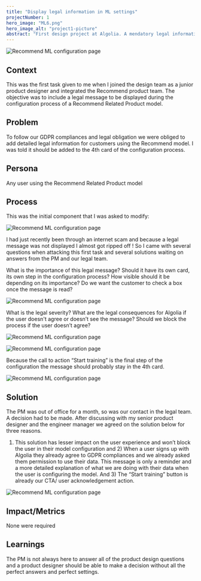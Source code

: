 ```yaml
---
title: "Display legal information in ML settings"
projectNumber: 1
hero_image: "ML6.png"
hero_image_alt: "project1-picture"
abstract: "First design project at Algolia. A mendatory legal information was to be displayed to the user when setting up a Recommend machine learning model"
---
```


![Recommend ML configuration page](./ML1.png)

## Context
This was the first task given to me when I joined the design team as a junior product designer and integrated the Recommend product team.
The objective was to include a legal message to be displayed during the configuration process of a Recommend Related Product model.

## Problem
To follow our GDPR compliances and legal obligation we were obliged to add detailed legal information for customers using the Recommend model.
I was told it should be added to the 4th card of the configuration process.

## Persona
Any user using the Recommend Related Product model

## Process
This was the initial component that I was asked to modify:

![Recommend ML configuration page](./ML2.png)

I had just recently been through an internet scam and because a legal message was not displayed I almost got ripped off !
So I came with several questions when attacking this first task and several solutions waiting on answers from the PM and our legal team.

What is the importance of this legal message? Should it have its own card, its own step in the configuration process? How visible should it be depending on its importance?
Do we want the customer to check a box once the message is read?

![Recommend ML configuration page](./ML3.png)

What is the legal severity? What are the legal consequences for Algolia if the user doesn't agree or doesn’t see the message? Should we block the process if the user doesn’t agree?

![Recommend ML configuration page](./ML4.png)

![Recommend ML configuration page](./ML5.png)

Because the call to action “Start training” is the final step of the configuration the message should probably stay in the 4th card.

![Recommend ML configuration page](./ML6.png)

## Solution
The PM was out of office for a month, so was our contact in the legal team. A decision had to be made.
After discussing with my senior product designer and the engineer manager we agreed on the solution below for three reasons.
1) This solution has lesser impact on the user experience and won’t block the user in their model configuration and 2) When a user signs up with Algolia they already agree to GDPR compliances and we already asked them permission to use their data.
This message is only a reminder and a more detailed explanation of what we are doing with their data when the user is configuring the model. And 3) The “Start training” button is already our CTA/ user acknowledgement action.

![Recommend ML configuration page](./ML7.png)

## Impact/Metrics
None were required

## Learnings
The PM is not always here to answer all of the product design questions and a product designer should be able to make a decision without all the perfect answers and perfect settings.
